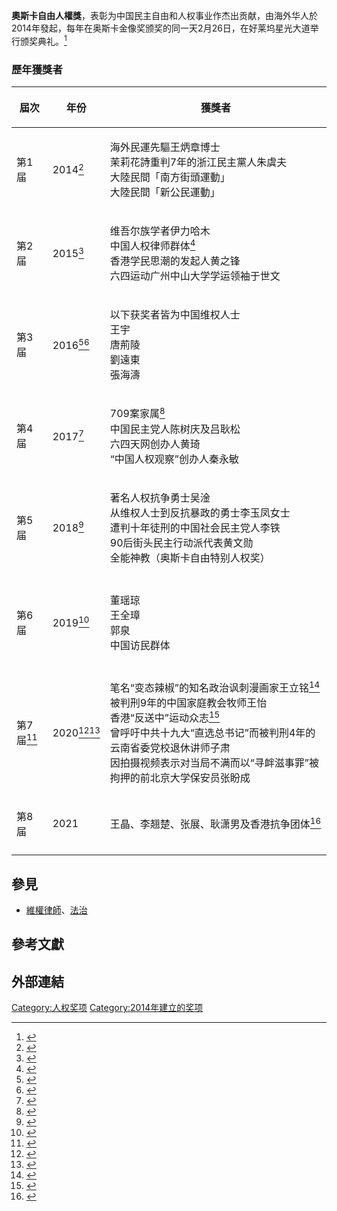 {{Infobox award
| name           = 奧斯卡自由人權獎
| image          =
| imagesize      =220px
| alt            = 
| caption        =
| presenter      =
| date           = <!-- {{Start date|YYYY|MM|DD}} -->
| location       = 
| country        =
| reward         = 
| year           =2014
| year2          =
| holder         = 
| website        =
}}

'''奧斯卡自由人權獎'''，表彰为中国民主自由和人权事业作杰出贡献，由海外华人於2014年發起，每年在奥斯卡金像奖颁奖的同一天2月26日，在好莱坞星光大道举行颁奖典礼。<ref>{{cite news|author1=记者忻霖|title=“奥斯卡自由人权奖”公布 709家属黄琦秦永敏等上榜|url=http://www.rfa.org/mandarin/yataibaodao/renquanfazhi/xl2-02222017104431.html|agency=自由亞洲電台|date=2017-02-22|accessdate=2017-02-28|archive-date=2017-02-22|archive-url=https://web.archive.org/web/20170222211733/http://www.rfa.org/mandarin/yataibaodao/renquanfazhi/xl2-02222017104431.html|dead-url=no}}</ref>

===歷年獲獎者===
{| class="wikitable sortable"
! 屆次
! 年份
! 獲獎者

|-
|第1届
|2014<ref>{{cite news|author1=記者劉菲|title=首屆奧斯卡中國自由人權獎好萊塢誕生|url=http://www.epochtimes.com/b5/14/3/4/n4097031.htm|agency=大紀元時報|date=2014-03-04|accessdate=2017-02-28|archive-date=2017-03-01|archive-url=https://web.archive.org/web/20170301092600/http://www.epochtimes.com/b5/14/3/4/n4097031.htm|dead-url=no}}</ref>
|海外民運先驅王炳章博士<br/>茉莉花詩重判7年的浙江民主黨人朱虞夫<br/>大陸民間「南方街頭運動」<br/>大陸民間「新公民運動」
|-
|第2届
|2015<ref>{{cite news|author1=|title=奥斯卡中国自由人权奖好莱坞揭晓|url=http://www.voachinese.com/a/human-rights-oscar-20150223/2654708.html|agency=美國之音|date=2015-02-23|accessdate=2017-02-28|archive-date=2019-10-18|archive-url=https://web.archive.org/web/20191018113558/https://www.voachinese.com/a/human-rights-oscar-20150223/2654708.html|dead-url=no}}</ref>
|维吾尔族学者伊力哈木<br/>
中国人权律师群体<ref>{{cite web|url=https://www.soundofhope.org/post/182357?lang=b5|title=維權律師羣體 獲“奧斯卡中國自由人權獎”|publisher=希望之声|date=2015年2月24日 }}</ref><br/>香港学民思潮的发起人黄之锋<br/>六四运动广州中山大学学运领袖于世文
|-
|第3届
|2016<ref>{{cite news|title=好悲壯　奧斯卡自由人權獎得主全被關在中國|url=http://www.appledaily.com.tw/realtimenews/article/new/20160301/806131/|agency=蘋果日報|date=2016-03-01|accessdate=2017-02-28|archive-date=2017-03-01|archive-url=https://web.archive.org/web/20170301092617/http://www.appledaily.com.tw/realtimenews/article/new/20160301/806131/|dead-url=no}}</ref><ref>{{cite web|url=http://beijingspring.com/bj2/2010/240/31201652321.htm|title=悲壯的奧斯卡人權獎在洛杉矶星光大道颁发|publisher=北京之春|date=2016年2月号 }}</ref>
|以下获奖者皆为中国维权人士<br/>王宇<br/>唐荊陵<br/>劉遠東<br/>張海濤
|-
|第4届
|2017<ref>{{cite news|author1=记者扬帆|title=金变玲代表709家属领取奥斯卡自由人权奖|url=http://www.rfa.org/mandarin/yataibaodao/renquanfazhi/yf2-02272017111245.html|agency=自由亞洲電台|date=2017-02-27|accessdate=2017-02-28|archive-date=2017-09-30|archive-url=https://web.archive.org/web/20170930215251/http://www.rfa.org/mandarin/yataibaodao/renquanfazhi/yf2-02272017111245.html|dead-url=no}}</ref>
|709案家属<ref>{{cite web|url=https://www.rfa.org/mandarin/yataibaodao/renquanfazhi/ck-02272017105652.html|title=709律师家属群体等获“奥斯卡中国自由人权奖”,颁奖典礼在好莱坞星光大道举行|publisher=自由亚洲电台|date=2017年2月27日|access-date=2020年5月2日|archive-date=2017年3月2日|archive-url=https://web.archive.org/web/20170302033520/http://www.rfa.org/mandarin/yataibaodao/renquanfazhi/ck-02272017105652.html|dead-url=no}}</ref><br/>中国民主党人陈树庆及吕耿松<br/>六四天网创办人黄琦<br/>“中国人权观察”创办人秦永敏
|-
|第5届
|2018<ref>{{cite news|title=第五届“奥斯卡中国自由人权奖”颁奖典礼举行|url=https://www.rfa.org/mandarin/yataibaodao/renquanfazhi/ck-03052018102338.html|agency=自由亚洲电台|date=2018-03-05|accessdate=2020-04-27|archive-date=2018-06-18|archive-url=https://web.archive.org/web/20180618065625/https://www.rfa.org/mandarin/yataibaodao/renquanfazhi/ck-03052018102338.html|dead-url=no}}</ref>
|著名人权抗争勇士吴淦<br/>从维权人士到反抗暴政的勇士李玉凤女士<br/>遭判十年徒刑的中国社会民主党人李铁<br/>90后街头民主行动派代表黄文勋<br/>全能神教（奥斯卡自由特别人权奖）
|-
|-
|第6届
|2019<ref>{{cite news|title=第六届奥斯卡中国自由人权奖颁奖典礼举行|url=https://www.rfa.org/mandarin/yataibaodao/meiti/ck-02252019103650.html|agency=自由亚洲电台|date=2019-02-25|accessdate=2020-04-28|archive-date=2020-10-23|archive-url=https://web.archive.org/web/20201023133757/https://www.rfa.org/mandarin/yataibaodao/meiti/ck-02252019103650.html/|dead-url=no}}</ref>
|董瑶琼<br/>王全璋<br/>郭泉<br/>中国访民群体<br/>
|-
|-
|第7届<ref>{{cite web|url=https://www.youtube.com/watch?v=S3rvKMkrISI|title=中国民主党全委会洛杉矶颁人权奥斯卡：武汉人在哭泣|publisher=美国之音|date=2020年2月10日 }}</ref>
|2020<ref>{{cite news|title=2020年人权奥斯卡在加州颁奖|url=https://www.epochtimes.com/gb/20/2/10/n11857402.htm|agency=自由亚洲电台|date=2020-02-10|accessdate=2020-04-28|archive-date=2020-02-11|archive-url=https://web.archive.org/web/20200211151722/https://www.epochtimes.com/gb/20/2/10/n11857402.htm|dead-url=no}}</ref><ref>{{cite web|url=https://hk.epochtimes.com/news/2020-02-10/52060277|title=2020年人權奧斯卡在加州頒獎|publisher=大纪元时报|date=2020年2月10日|access-date=2020-05-02|archive-date=2021-02-26|archive-url=https://web.archive.org/web/20210226194300/https://hk.epochtimes.com/news/2020-02-10/52060277|dead-url=no}}</ref>
|笔名“变态辣椒”的知名政治讽刺漫画家王立铭<ref>{{cite web|url=https://news.modia.com.hk/2020/01/07/158539/%E6%9B%BE%E7%95%AB%E3%80%8C%E7%88%86%E7%9C%BC%E5%B0%91%E5%A5%B3%E3%80%8D%E8%81%B2%E6%8F%B4%E6%B8%AF%E4%BA%BA-%E5%8F%8D%E5%85%B1%E6%BC%AB%E7%95%AB%E5%AE%B6%E7%8E%8B%E7%AB%8B%E9%8A%98%E7%8D%B2%E3%80%8C/|title=曾畫「爆眼少女」聲援港人 反共漫畫家王立銘獲「奧斯卡中國自由人權獎」|publisher=流动新闻|date=2020年1月7日 }}</ref><br/>被判刑9年的中国家庭教会牧师王怡<br/>香港“反送中”运动众志<ref>{{cite web|url=https://www.worldjournal.com/6777715/article-%E5%A5%A7%E6%96%AF%E5%8D%A1%E4%BA%BA%E6%AC%8A%E7%8D%8E%E6%8F%AD%E5%B9%95-%E9%A6%99%E6%B8%AF%E7%9C%BE%E5%BF%97%E7%8D%B2%E7%8D%8E/|title=奧斯卡人權獎揭幕 香港眾志獲獎|publisher=世界日报|date=2020年2月10日 }}</ref><br/>曾呼吁中共十九大“直选总书记”而被判刑4年的云南省委党校退休讲师子肃<br/>因拍摄视频表示对当局不满而以“寻衅滋事罪”被拘押的前北京大学保安员张盼成
|-
|第8届
|2021
|王晶、李翘楚、张展、耿潇男及香港抗争团体<ref>{{cite news |title=第八届“奥斯卡中国自由人权奖”颁奖典礼在南加自由雕塑公园建强亭举行 |url=https://www.rfa.org/mandarin/yataibaodao/gangtai/sc-04262021085341.html |publisher=RFA |accessdate=2021-04-30 |archive-date=2021-05-09 |archive-url=https://web.archive.org/web/20210509233036/https://www.rfa.org/mandarin/yataibaodao/gangtai/sc-04262021085341.html |dead-url=no }}</ref>
|-
|}

==參見==
*[[維權律師|維權律師]]、[[法治|法治]]

==參考文獻==
{{reflist|2}}

==外部連結==


[[Category:人权奖项|Category:人权奖项]]
[[Category:2014年建立的奖项|Category:2014年建立的奖项]]